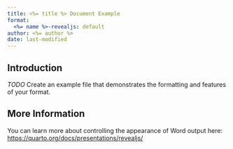 ```yaml
---
title: <%= title %> Document Example
format:
  <%= name %>-revealjs: default
author: <%= author %>
date: last-modified
---
```


## Introduction

*TODO* Create an example file that demonstrates the formatting and features of your format.

## More Information

You can learn more about controlling the appearance of Word output here: <https://quarto.org/docs/presentations/revealjs/>
